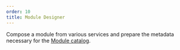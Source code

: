 ---
order: 10
title: Module Designer
---


Compose a module from various services and prepare the metadata necessary
for the [Module catalog](/modules).

<ModuleDesigner />